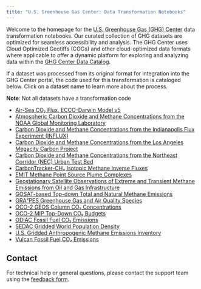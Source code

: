 ```yaml
---
title: "U.S. Greenhouse Gas Center: Data Transformation Notebooks"
---
```


Welcome to the homepage for the [U.S. Greenhouse Gas (GHG) Center](https://earth.gov/ghgcenter) data transformation notebooks. Our curated collection of GHG datasets are optimized for seamless accessibility and analysis. The GHG Center uses Cloud Optimized Geotiffs (COGs) and other cloud-optimized data formats where applicable to offer a dynamic platform for exploring and analyzing data within the [GHG Center Data Catalog](https://earth.gov/ghgcenter/data-catalog).

If a dataset was processed from its original format for integration into the GHG Center portal, the code used for this transformation is cataloged below. Click on a dataset name to learn more about the process. 

**Note**: Not all datasets have a transformation code

- [Air-Sea CO₂ Flux, ECCO-Darwin Model v5](cog_transformation/eccodarwin-co2flux-monthgrid-v5.ipynb)
- [Atmospheric Carbon Dioxide and Methane Concentrations from the NOAA Global Monitoring Laboratory](cog_transformation/noaa-gggrn-concentrations.ipynb)
- [Carbon Dioxide and Methane Concentrations from the Indianapolis Flux Experiment (INFLUX)](cog_transformation/influx-testbed-ghg-concentrations.ipynb)
- [Carbon Dioxide and Methane Concentrations from the Los Angeles Megacity Carbon Project](cog_transformation/lam-testbed-ghg-concentrations.ipynb)
- [Carbon Dioxide and Methane Concentrations from the Northeast Corridor (NEC) Urban Test Bed](cog_transformation/nec-testbed-ghg-concentrations.ipynb)
- [CarbonTracker-CH₄ Isotopic Methane Inverse Fluxes](cog_transformation/ct-ch4-monthgrid-v2023.ipynb)
- [EMIT Methane Point Source Plume Complexes](cog_transformation/emit-ch4plume-v1.ipynb)
- [Geostationary Satellite Observations of Extreme and Transient Methane Emissions from Oil and Gas Infrastructure](cog_transformation/goes-ch4plume-v1.ipynb)
- [GOSAT-based Top-down Total and Natural Methane Emissions](cog_transformation/gosat-based-ch4budget-yeargrid-v1.ipynb)
- [GRA²PES Greenhouse Gas and Air Quality Species](cog_transformation/gra2pes-ghg-monthgrid-v1.ipynb)
- [OCO-2 GEOS Column CO₂ Concentrations](cog_transformation/oco2geos-co2-daygrid-v10r.ipynb)
- [OCO-2 MIP Top-Down CO₂ Budgets](cog_transformation/oco2-mip-co2budget-yeargrid-v1.ipynb)
- [ODIAC Fossil Fuel CO₂ Emissions](cog_transformation/odiac-ffco2-monthgrid-v2023.ipynb)
- [SEDAC Gridded World Population Density](cog_transformation/sedac-popdensity-yeargrid5yr-v4.11.ipynb)
- [U.S. Gridded Anthropogenic Methane Emissions Inventory](cog_transformation/epa-ch4emission-grid-v2express.ipynb)
- [Vulcan Fossil Fuel CO₂ Emissions](cog_transformation/vulcan-ffco2-yeargrid-v4.ipynb)

## Contact

For technical help or general questions, please contact the support team using the [feedback form](https://docs.google.com/forms/d/e/1FAIpQLSeVWCrnca08Gt_qoWYjTo6gnj1BEGL4NCUC9VEiQnXA02gzVQ/viewform).